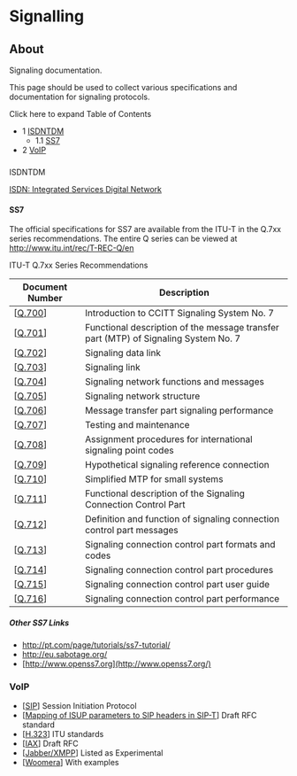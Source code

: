 
# Signalling 

 

## About

Signaling documentation.

This page should be used to collect various specifications and documentation for signaling protocols.

Click here to expand Table of Contents

* 1 [ISDNTDM](#ss7)  
   * 1.1 [SS7](#ss7)
* 2 [VoIP](#voip)

###   
ISDNTDM

[ISDN: Integrated Services Digital Network](./13173938.mdx#about)

#### SS7

The official specifications for SS7 are available from the ITU-T in the Q.7xx series recommendations. The entire Q series can be viewed at <http://www.itu.int/rec/T-REC-Q/en>

ITU-T Q.7xx Series Recommendations

| **Document Number**                                                                           | **Description**                                                                     |
| --------------------------------------------------------------------------------------------- | ----------------------------------------------------------------------------------- |
| \[[Q.700](http://www.itu.int/rec/recommendation.asp?type=folders&lang=e&parent=T-REC-Q.700)\] | Introduction to CCITT Signaling System No. 7                                        |
| \[[Q.701](http://www.itu.int/rec/recommendation.asp?type=folders&lang=e&parent=T-REC-Q.701)\] | Functional description of the message transfer part (MTP) of Signaling System No. 7 |
| \[[Q.702](http://www.itu.int/rec/recommendation.asp?type=folders&lang=e&parent=T-REC-Q.702)\] | Signaling data link                                                                 |
| \[[Q.703](http://www.itu.int/rec/recommendation.asp?type=folders&lang=e&parent=T-REC-Q.703)\] | Signaling link                                                                      |
| \[[Q.704](http://www.itu.int/rec/recommendation.asp?type=folders&lang=e&parent=T-REC-Q.704)\] | Signaling network functions and messages                                            |
| \[[Q.705](http://www.itu.int/rec/recommendation.asp?type=folders&lang=e&parent=T-REC-Q.705)\] | Signaling network structure                                                         |
| \[[Q.706](http://www.itu.int/rec/recommendation.asp?type=folders&lang=e&parent=T-REC-Q.706)\] | Message transfer part signaling performance                                         |
| \[[Q.707](http://www.itu.int/rec/recommendation.asp?type=folders&lang=e&parent=T-REC-Q.707)\] | Testing and maintenance                                                             |
| \[[Q.708](http://www.itu.int/rec/recommendation.asp?type=folders&lang=e&parent=T-REC-Q.708)\] | Assignment procedures for international signaling point codes                       |
| \[[Q.709](http://www.itu.int/rec/recommendation.asp?type=folders&lang=e&parent=T-REC-Q.709)\] | Hypothetical signaling reference connection                                         |
| \[[Q.710](http://www.itu.int/rec/recommendation.asp?type=folders&lang=e&parent=T-REC-Q.710)\] | Simplified MTP for small systems                                                    |
| \[[Q.711](http://www.itu.int/rec/recommendation.asp?type=folders&lang=e&parent=T-REC-Q.711)\] | Functional description of the Signaling Connection Control Part                     |
| \[[Q.712](http://www.itu.int/rec/recommendation.asp?type=folders&lang=e&parent=T-REC-Q.712)\] | Definition and function of signaling connection control part messages               |
| \[[Q.713](http://www.itu.int/rec/recommendation.asp?type=folders&lang=e&parent=T-REC-Q.713)\] | Signaling connection control part formats and codes                                 |
| \[[Q.714](http://www.itu.int/rec/recommendation.asp?type=folders&lang=e&parent=T-REC-Q.714)\] | Signaling connection control part procedures                                        |
| \[[Q.715](http://www.itu.int/rec/recommendation.asp?type=folders&lang=e&parent=T-REC-Q.715)\] | Signaling connection control part user guide                                        |
| \[[Q.716](http://www.itu.int/rec/recommendation.asp?type=folders&lang=e&parent=T-REC-Q.716)\] | Signaling connection control part performance                                       |

##### Other SS7 Links

* <http://pt.com/page/tutorials/ss7-tutorial/>
* <http://eu.sabotage.org/>
* [http://www.openss7.org](http://www.openss7.org/)

### VoIP

* \[[SIP](http://www.ietf.org/rfc/rfc3261.txt)\] Session Initiation Protocol
* \[[Mapping of ISUP parameters to SIP headers in SIP-T](http://tools.ietf.org/id/draft-jfp-sip-isup-header-00.txt)\] Draft RFC standard
* \[[H.323](http://www.itu.int/rec/T-REC-H.323/e)\] ITU standards
* \[[IAX](http://www.ietf.org/internet-drafts/draft-ietf-enum-iax-03.txt)\] Draft RFC
* \[[Jabber/XMPP](http://www.xmpp.org/extensions/xep-0166.html)\] Listed as Experimental
* \[[Woomera](http://www.voxgratia.org/docs/woomera%5Fdesc.html)\] With examples



